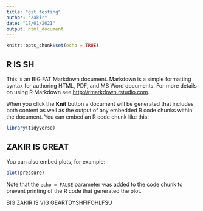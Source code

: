 ```yaml
---
title: "git testing"
author: "Zakir"
date: "17/01/2021"
output: html_document
---
```


```r
knitr::opts_chunk$set(echo = TRUE)
```


## R IS SH



This is an BIG FAT Markdown document. Markdown is a simple formatting syntax for authoring HTML, PDF, and MS Word documents. For more details on using R Markdown see <http://rmarkdown.rstudio.com>.

When you click the **Knit** button a document will be generated that includes both content as well as the output of any embedded R code chunks within the document. You can embed an R code chunk like this:

```r
library(tidyverse)
```

## ZAKIR IS GREAT

You can also embed plots, for example:

```r
plot(pressure)
```

Note that the `echo = FALSE` parameter was added to the code chunk to prevent printing of the R code that generated the plot.


BIG ZAKIR IS VIG GEARTDYSHFIFOHLFSU
